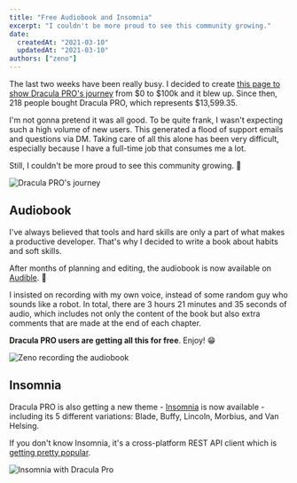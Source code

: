 ```yaml
---
title: "Free Audiobook and Insomnia"
excerpt: "I couldn't be more proud to see this community growing."
date:
  createdAt: "2021-03-10"
  updatedAt: "2021-03-10"
authors: ["zeno"]
---
```


The last two weeks have been really busy. I decided to create [this page to show Dracula PRO's journey](/pro/journey) from $0 to $100k and it blew up. Since then, 218 people bought Dracula PRO, which represents $13,599.35.

I'm not gonna pretend it was all good. To be quite frank, I wasn't expecting such a high volume of new users. This generated a flood of support emails and questions via DM. Taking care of all this alone has been very difficult, especially because I have a full-time job that consumes me a lot.

Still, I couldn't be more proud to see this community growing. 💜

![Dracula PRO's journey](/images/logs/free-audiobook-and-insomnia-a.png)

## Audiobook

I've always believed that tools and hard skills are only a part of what makes a productive developer. That's why I decided to write a book about habits and soft skills.

After months of planning and editing, the audiobook is now available on [Audible](https://www.audible.com/pd/14-Habits-of-Highly-Productive-Developers-Audiobook/B08WJMLJWN?source_code=AUDFPWS0223189MWT-BK-ACX0-237602&ref=acx_bty_BK_ACX0_237602_rh_us). 🎉

I insisted on recording with my own voice, instead of some random guy who sounds like a robot. In total, there are 3 hours 21 minutes and 35 seconds of audio, which includes not only the content of the book but also extra comments that are made at the end of each chapter.

**Dracula PRO users are getting all this for free**. Enjoy! 😁

![Zeno recording the audiobook](/images/logs/free-audiobook-and-insomnia-b.jpg)

## Insomnia

Dracula PRO is also getting a new theme - [Insomnia](https://insomnia.rest/) is now available - including its 5 different variations: Blade, Buffy, Lincoln, Morbius, and Van Helsing.

If you don't know Insomnia, it's a cross-platform REST API client which is [getting pretty popular](https://twitter.com/zenorocha/status/1366832704382136320).

![Insomnia with Dracula Pro](/images/logs/free-audiobook-and-insomnia-c.png)
